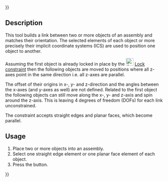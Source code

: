 {{UnfinishedDocu{{#translation:}}}}
<languages/>
<translate>

<!--T:1-->
{{Docnav
|[[Assembly3_ConstraintSameOrientation|Same orientation]]
|[[Assembly3_ConstraintAngle|Angle]]
|[[Assembly3_Workbench|Assembly3]]
|IconL=Assembly_ConstraintSameOrientation.svg
|IconR=Assembly_ConstraintAngle.svg
|IconC=Assembly3_workbench_icon.svg
}}

<!--T:2-->
{{GuiCommand
|Name=Assembly3 ConstraintMultiParallel
|Icon=Assembly_ConstraintMultiParallel.svg
|Workbenches=[[Assembly3_Workbench|Assembly3]]
}}

== Description == <!--T:3-->

<!--T:4-->
This tool builds a link between two or more objects of an assembly and matches their orientation. The selected elements of each object or more precisely their implicit coordinate systems (ICS) are used to position one object to another.

<!--T:5-->
Assuming the first object is already locked in place by the [[Image:Assembly_ConstraintLock.svg‎‎|24px]] [[Assembly3_ConstraintLock|Lock constraint]] then the following objects are moved to positions where all z-axes point in the same direction i.e. all z-axes are parallel.

<!--T:6-->
The offset of their origins in x-, y- and z-direction and the angles between the x-axes (and y-axes as well) are not defined. Related to the first object the following objects can still move along the x-, y- and z-axis and spin around the z-axis. This is leaving 4 degrees of freedom (DOFs) for each link unconstrained.

<!--T:7-->
The constraint accepts straight edges and planar faces, which become parallel.

== Usage == <!--T:8--> 

<!--T:9-->
# Place two or more objects into an assembly.
# Select one straight edge element or one planar face element of each object.
# Press the {{Button|[[Image:Assembly_ConstraintMultiParallel.svg|16px]] [[Assembly3_ConstraintMultiParallel|Multi parallel]]}} button.


<!--T:10-->
{{Docnav
|[[Assembly3_ConstraintSameOrientation|Same orientation]]
|[[Assembly3_ConstraintAngle|Angle]]
|[[Assembly3_Workbench|Assembly3]]
|IconL=Assembly_ConstraintSameOrientation.svg
|IconR=Assembly_ConstraintAngle.svg
|IconC=Assembly3_workbench_icon.svg
}}

</translate>
{{Userdocnavi{{#translation:}}}}